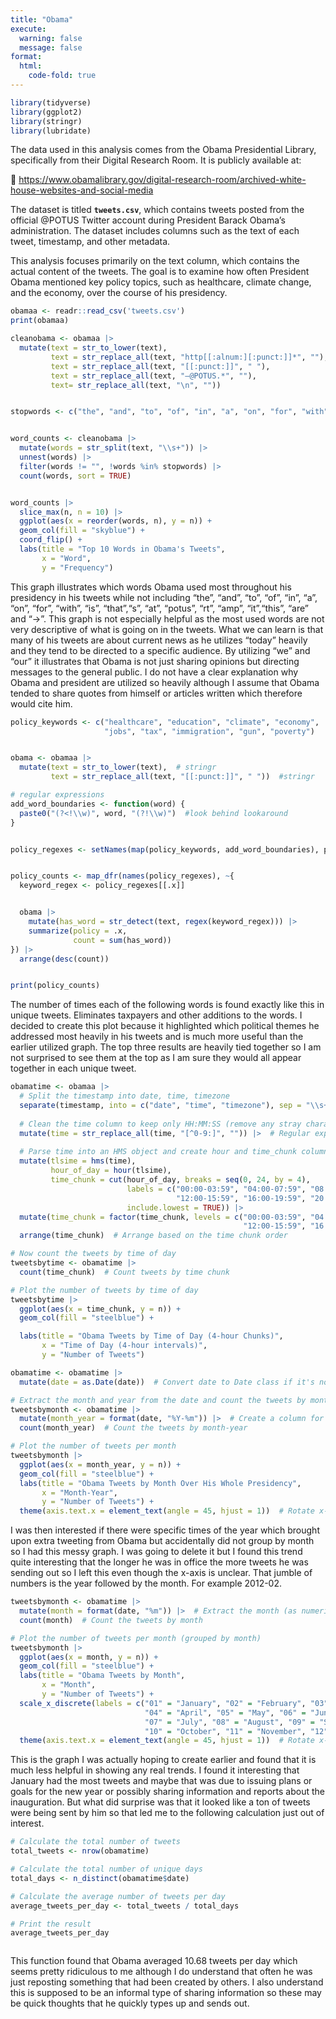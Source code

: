 ```yaml
---
title: "Obama"
execute: 
  warning: false
  message: false
format:
  html: 
    code-fold: true
---
```


```r
library(tidyverse)
library(ggplot2)
library(stringr)
library(lubridate)


```

The data used in this analysis comes from the Obama Presidential Library, specifically from their Digital Research Room. It is publicly available at:

🔗 <https://www.obamalibrary.gov/digital-research-room/archived-white-house-websites-and-social-media>

The dataset is titled **`tweets.csv`**, which contains tweets posted from the official \@POTUS Twitter account during President Barack Obama’s administration. The dataset includes columns such as the text of each tweet, timestamp, and other metadata.

This analysis focuses primarily on the text column, which contains the actual content of the tweets. The goal is to examine how often President Obama mentioned key policy topics, such as healthcare, climate change, and the economy, over the course of his presidency.

```r


obamaa <- readr::read_csv('tweets.csv')
print(obamaa)

```

```r
cleanobama <- obamaa |>
  mutate(text = str_to_lower(text),
         text = str_replace_all(text, "http[[:alnum:][:punct:]]*", ""),  
         text = str_replace_all(text, "[[:punct:]]", " "),
         text = str_replace_all(text, "—@POTUS.*", ""),
         text= str_replace_all(text, "\n", "")) 


stopwords <- c("the", "and", "to", "of", "in", "a", "on", "for", "with", "is", "that","s", "at", "potus", "  ", "rt", "amp", "it","this", "are","→")


word_counts <- cleanobama |>
  mutate(words = str_split(text, "\\s+")) |>  
  unnest(words) |>  
  filter(words != "", !words %in% stopwords) |>  
  count(words, sort = TRUE)  


word_counts |>
  slice_max(n, n = 10) |> 
  ggplot(aes(x = reorder(words, n), y = n)) +
  geom_col(fill = "skyblue") +
  coord_flip() +
  labs(title = "Top 10 Words in Obama's Tweets",
       x = "Word",
       y = "Frequency")

```

This graph illustrates which words Obama used most throughout his presidency in his tweets while not including "the", "and", "to", "of", "in", "a", "on", "for", "with", "is", "that","s", "at", "potus", "rt", "amp", "it","this", "are" and "→". This graph is not especially helpful as the most used words are not very descriptive of what is going on in the tweets. What we can learn is that many of his tweets are about current news as he utilizes "today" heavily and they tend to be directed to a specific audience. By utilizing "we" and "our" it illustrates that Obama is not just sharing opinions but directing messages to the general public. I do not have a clear explanation why Obama and president are utilized so heavily although I assume that Obama tended to share quotes from himself or articles written which therefore would cite him.

```r




policy_keywords <- c("healthcare", "education", "climate", "economy", 
                     "jobs", "tax", "immigration", "gun", "poverty")


obama <- obamaa |>
  mutate(text = str_to_lower(text),  # stringr
         text = str_replace_all(text, "[[:punct:]]", " "))  #stringr

# regular expressions
add_word_boundaries <- function(word) {
  paste0("(?<!\\w)", word, "(?!\\w)")  #look behind lookaround
}


policy_regexes <- setNames(map(policy_keywords, add_word_boundaries), policy_keywords)


policy_counts <- map_dfr(names(policy_regexes), ~{
  keyword_regex <- policy_regexes[[.x]]


  obama |>
    mutate(has_word = str_detect(text, regex(keyword_regex))) |>
    summarize(policy = .x,
              count = sum(has_word))  
}) |>
  arrange(desc(count))


print(policy_counts)


```

The number of times each of the following words is found exactly like this in unique tweets. Eliminates taxpayers and other additions to the words. I decided to create this plot because it highlighted which political themes he addressed most heavily in his tweets and is much more useful than the earlier utilized graph. The top three results are heavily tied together so I am not surprised to see them at the top as I am sure they would all appear together in each unique tweet.

```r
obamatime <- obamaa |>
  # Split the timestamp into date, time, timezone
  separate(timestamp, into = c("date", "time", "timezone"), sep = "\\s+") |>
  
  # Clean the time column to keep only HH:MM:SS (remove any stray characters just in case)
  mutate(time = str_replace_all(time, "[^0-9:]", "")) |>  # Regular expression cleaning
  
  # Parse time into an HMS object and create hour and time_chunk columns
  mutate(tlsime = hms(time),  
         hour_of_day = hour(tlsime),  
         time_chunk = cut(hour_of_day, breaks = seq(0, 24, by = 4), 
                          labels = c("00:00-03:59", "04:00-07:59", "08:00-11:59", 
                                     "12:00-15:59", "16:00-19:59", "20:00-23:59"), 
                          include.lowest = TRUE)) |> 
  mutate(time_chunk = factor(time_chunk, levels = c("00:00-03:59", "04:00-07:59", "08:00-11:59", 
                                                    "12:00-15:59", "16:00-19:59", "20:00-23:59"))) |>  # Fix order explicitly
  arrange(time_chunk)  # Arrange based on the time chunk order

# Now count the tweets by time of day
tweetsbytime <- obamatime |>
  count(time_chunk)  # Count tweets by time chunk

# Plot the number of tweets by time of day
tweetsbytime |>
  ggplot(aes(x = time_chunk, y = n)) +
  geom_col(fill = "steelblue") +

  labs(title = "Obama Tweets by Time of Day (4-hour Chunks)",
       x = "Time of Day (4-hour intervals)",
       y = "Number of Tweets")
```

```r
obamatime <- obamatime |>
  mutate(date = as.Date(date))  # Convert date to Date class if it's not already

# Extract the month and year from the date and count the tweets by month
tweetsbymonth <- obamatime |>
  mutate(month_year = format(date, "%Y-%m")) |>  # Create a column for Year-Month
  count(month_year)  # Count the tweets by month-year

# Plot the number of tweets per month
tweetsbymonth |>
  ggplot(aes(x = month_year, y = n)) +
  geom_col(fill = "steelblue") +
  labs(title = "Obama Tweets by Month Over His Whole Presidency",
       x = "Month-Year",
       y = "Number of Tweets") +
  theme(axis.text.x = element_text(angle = 45, hjust = 1))  # Rotate x-axis labels for better readability
```

I was then interested if there were specific times of the year which brought upon extra tweeting from Obama but accidentally did not group by month so I had this messy graph. I was going to delete it but I found this trend quite interesting that the longer he was in office the more tweets he was sending out so I left this even though the x-axis is unclear. That jumble of numbers is the year followed by the month. For example 2012-02.

```r
tweetsbymonth <- obamatime |>
  mutate(month = format(date, "%m")) |>  # Extract the month (as numeric)
  count(month)  # Count the tweets by month

# Plot the number of tweets per month (grouped by month)
tweetsbymonth |>
  ggplot(aes(x = month, y = n)) +
  geom_col(fill = "steelblue") +
  labs(title = "Obama Tweets by Month",
       x = "Month",
       y = "Number of Tweets") +
  scale_x_discrete(labels = c("01" = "January", "02" = "February", "03" = "March", 
                              "04" = "April", "05" = "May", "06" = "June",
                              "07" = "July", "08" = "August", "09" = "September", 
                              "10" = "October", "11" = "November", "12" = "December")) +
  theme(axis.text.x = element_text(angle = 45, hjust = 1))  # Rotate x-axis labels for better readability
```

This is the graph I was actually hoping to create earlier and found that it is much less helpful in showing any real trends. I found it interesting that January had the most tweets and maybe that was due to issuing plans or goals for the new year or possibly sharing information and reports about the inauguration. But what did surprise was that it looked like a ton of tweets were being sent by him so that led me to the following calculation just out of interest.

```r
# Calculate the total number of tweets
total_tweets <- nrow(obamatime)

# Calculate the total number of unique days
total_days <- n_distinct(obamatime$date)

# Calculate the average number of tweets per day
average_tweets_per_day <- total_tweets / total_days

# Print the result
average_tweets_per_day



```

This function found that Obama averaged 10.68 tweets per day which seems pretty ridiculous to me although I do understand that often he was just reposting something that had been created by others. I also understand this is supposed to be an informal type of sharing information so these may be quick thoughts that he quickly types up and sends out.

